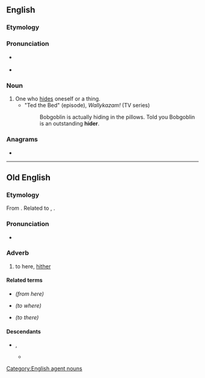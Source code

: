 ==English==

===Etymology===
{{suffix|en|hide|er}}

===Pronunciation===
* {{a|RP}} {{IPA|en|/ˈhaɪdə/}}
* {{a|US}} {{IPA|en|/ˈhɑɪɾɚ/}}

===Noun===
{{en-noun}}

# One who [[hide]]s oneself or a thing.
#* "Ted the Bed" (episode), ''Wallykazam!'' (TV series)
#*: Bobgoblin is actually hiding in the pillows. Told you Bobgoblin is an outstanding '''hider'''.

===Anagrams===
* {{anagrams|en|a=dehir|hired|rehid|rheid}}

[[Category:English agent nouns]]

----

==Old English==

===Etymology===
From {{inh|ang|gem-pro|*hidrê}}. Related to {{cog|non|heðra}}, {{cog|got|𐌷𐌹𐌳𐍂𐌴}}.

===Pronunciation===
* {{IPA|ang|/ˈhider/}}

===Adverb===
{{head|ang|adverb}}

# to here, [[hither]]
#: {{ux|ang|Cum '''hider'''!|Come '''here'''!}}
#: {{ux|ang|Hū cwōme þū '''hider'''?|How did you get '''here'''?}}
#: {{ux|ang|Iċ cwōm '''hider''' mid tīdsearwe.|I got '''here''' with a time machine.}}

====Related terms====
* {{l|ang|heonan}} ''(from here)''
* {{l|ang|hwider}} ''(to where)''
* {{l|ang|þider}} ''(to there)''

====Descendants====
* {{desc|enm|hider}}, {{l|enm|hither}}
** {{desc|en|hither}}